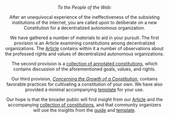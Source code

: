 
<Header title="Constitutions of Web3" />

*To the People of the Web:*

After an unequivocal experience of the ineffectiveness of the subsisting institutions of the internet, you are called upon to deliberate on a new Constitution for a decentralized autonomous organization. 

We have gathered a number of materials to aid in your pursuit. The first provision is an Article examining constitutions among decentralized organizations. The [Article](/article) contains within it a number of observations about the professed rights and values of decentralized autonomous organizations. 

The second provision is a [collection of annotated constitutions](https://airtable.com/shr5r9t19gfW7YYPs/tbltBIhUFqZE1tfle), which contains discussion of the aforementioned goals, values, and rights.

Our third provision, [*Concerning the Growth of a Constitution*](/guide), contains favorable practices for cultivating a constitution of your own. We have also provided a minimal accompanying [template](/template) for your use.

Our hope is that the broader public will find insight from our [Article](/article) and the accompanying [collection of constitutions](/constitutions), and that community organizers will use the insights from the [guide](/guide) and [template](/template).

<Collab/>



